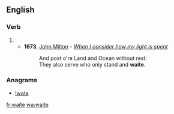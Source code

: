 ==English==

===Verb===
{{en-verb|waites|waiting|waited}}

# {{archaic spelling of|wait|lang=en}}
#* '''1673''', [[w:John Milton|John Milton]] - ''[[s:When I consider how my light is spent|When I consider how my light is spent]]''
#*: And post o're Land and Ocean without rest:
#*: They also serve who only stand and '''waite'''.

===Anagrams===
* [[Iwate#English|Iwate]]

[[fr:waite]]
[[wa:waite]]